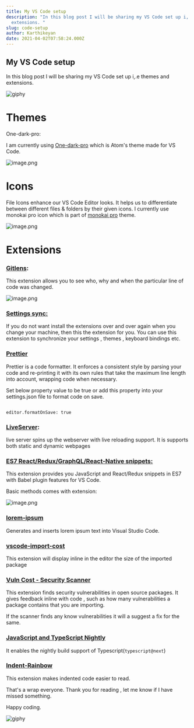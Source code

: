 ```yaml
---
title: My VS Code setup
description: "In this blog post I will be sharing my VS Code set up i,.e themes and
  extensions. "
slug: code-setup
author: Karthikeyan
date: 2021-04-02T07:58:24.000Z
---
```

## My VS Code setup


In this blog post I will be sharing my VS Code set up i,.e themes and extensions. 

![giphy](https://media.giphy.com/media/Ln2dAW9oycjgmTpjX9/giphy.gif)

# Themes

One-dark-pro:

I am currently using [One-dark-pro](https://marketplace.visualstudio.com/items?itemName=zhuangtongfa.One-dark-pro)  which is Atom's theme made for VS Code.


![image.png](https://cdn.hashnode.com/res/hashnode/image/upload/v1617380645369/mlDkdqh9W.png)


# Icons

File Icons enhance our VS Code Editor looks. It helps us to differentiate between different files & folders by their given icons. I currently use monokai pro icon which is part of   [monokai pro](https://marketplace.visualstudio.com/items?itemName=monokai.theme-monokai-pro-vscode) theme.


![image.png](https://cdn.hashnode.com/res/hashnode/image/upload/v1617382121693/c2xFlmP0-.png)

# Extensions

### [Gitlens](https://marketplace.visualstudio.com/items?itemName=eamodio.gitlens)**:**

This extension allows you to see who, why and when the particular line of code was changed.


![image.png](https://cdn.hashnode.com/res/hashnode/image/upload/v1617382161421/uFf2wdhLo.png)



### **[Settings sync:](https://marketplace.visualstudio.com/items?itemName=Shan.code-settings-sync)**


If you do not want install the extensions over and over again when you change your machine, then this the extension for you. You can use this extension to synchronize your settings , themes , keyboard bindings etc.

### [Prettier](https://marketplace.visualstudio.com/items?itemName=esbenp.prettier-vscode)

Prettier is a code formatter. It enforces a consistent style by parsing your code and re-printing it with its own rules that take the maximum line length into account, wrapping code when necessary.

Set below property value to be true or add this property into your settings.json file to format code on save.

 ```

editor.formatOnSave: true

```


### [LiveServer](https://marketplace.visualstudio.com/items?itemName=ritwickdey.LiveServer)**:**

live server spins up the webserver with live reloading support. It is supports both static and dynamic webpages 


### **[ES7 React/Redux/GraphQL/React-Native snippets:](https://marketplace.visualstudio.com/items?itemName=dsznajder.es7-react-js-snippets)**

This extension provides you JavaScript and React/Redux snippets in ES7 with Babel plugin features for VS Code.


Basic methods comes with extension:


![image.png](https://cdn.hashnode.com/res/hashnode/image/upload/v1617384379513/uDT6QFPPN.png)


### **[lorem-ipsum](https://marketplace.visualstudio.com/items?itemName=Tyriar.lorem-ipsum)**

Generates and inserts lorem ipsum text into Visual Studio Code.

### **[vscode-import-cost](https://marketplace.visualstudio.com/items?itemName=wix.vscode-import-cost)**

This extension will display inline in the editor the size of the imported package

### [Vuln Cost - Security Scanner](https://marketplace.visualstudio.com/items?itemName=snyk-security.vscode-vuln-cost)

This extension finds security vulnerabilities in open source packages. It gives feedback inline with code , such as how many vulnerabilities a package contains that you are importing. 

If the scanner finds any know vulnerabilities it will a suggest a fix for the same.

### [JavaScript and TypeScript Nightly](https://marketplace.visualstudio.com/items?itemName=ms-vscode.vscode-typescript-next) 

It enables the nightly build support of Typescript(`typescript@next`)

### [Indent-Rainbow](https://marketplace.visualstudio.com/items?itemName=oderwat.indent-rainbow)

This extension makes indented code easier to read. 

 
That's a wrap everyone. Thank you for reading , let me know if I have missed something.


Happy coding.


![giphy](https://media.giphy.com/media/lD76yTC5zxZPG/giphy.gif)